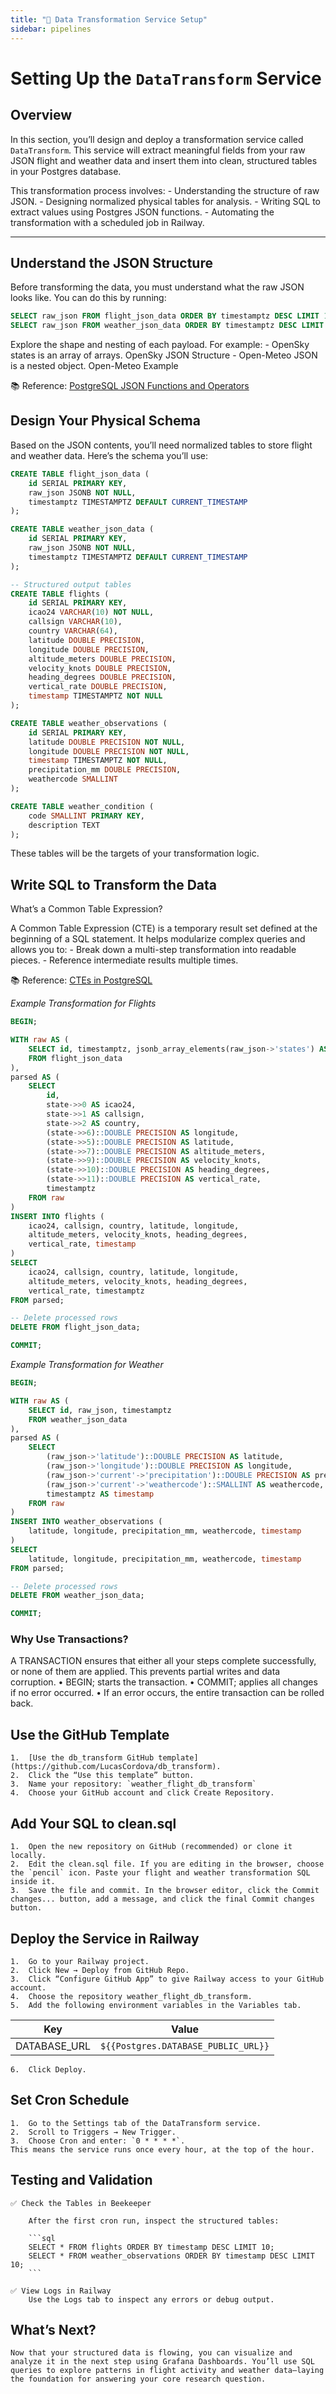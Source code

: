 ```yaml
---
title: "🔄 Data Transformation Service Setup"
sidebar: pipelines
---
```


# Setting Up the `DataTransform` Service

## Overview

In this section, you’ll design and deploy a transformation service called `DataTransform`. This service will extract meaningful fields from your raw JSON flight and weather data and insert them into clean, structured tables in your Postgres database.

This transformation process involves:
- Understanding the structure of raw JSON.
- Designing normalized physical tables for analysis.
- Writing SQL to extract values using Postgres JSON functions.
- Automating the transformation with a scheduled job in Railway.

---

## Understand the JSON Structure

Before transforming the data, you must understand what the raw JSON looks like. You can do this by running:

```sql
SELECT raw_json FROM flight_json_data ORDER BY timestamptz DESC LIMIT 1;
SELECT raw_json FROM weather_json_data ORDER BY timestamptz DESC LIMIT 1;
```

Explore the shape and nesting of each payload. For example:
    - OpenSky states is an array of arrays. OpenSky JSON Structure
    - Open-Meteo JSON is a nested object. Open-Meteo Example

📚 Reference:
	[PostgreSQL JSON Functions and Operators](https://www.postgresql.org/docs/current/queries-with.html) 

## Design Your Physical Schema

Based on the JSON contents, you’ll need normalized tables to store flight and weather data. Here’s the schema you’ll use:

```sql
CREATE TABLE flight_json_data (
    id SERIAL PRIMARY KEY,
    raw_json JSONB NOT NULL,
    timestamptz TIMESTAMPTZ DEFAULT CURRENT_TIMESTAMP
);

CREATE TABLE weather_json_data (
    id SERIAL PRIMARY KEY,
    raw_json JSONB NOT NULL,
    timestamptz TIMESTAMPTZ DEFAULT CURRENT_TIMESTAMP
);

-- Structured output tables
CREATE TABLE flights (
    id SERIAL PRIMARY KEY,
    icao24 VARCHAR(10) NOT NULL,
    callsign VARCHAR(10),
    country VARCHAR(64),
    latitude DOUBLE PRECISION,
    longitude DOUBLE PRECISION,
    altitude_meters DOUBLE PRECISION,
    velocity_knots DOUBLE PRECISION,
    heading_degrees DOUBLE PRECISION,
    vertical_rate DOUBLE PRECISION,
    timestamp TIMESTAMPTZ NOT NULL
);

CREATE TABLE weather_observations (
    id SERIAL PRIMARY KEY,
    latitude DOUBLE PRECISION NOT NULL,
    longitude DOUBLE PRECISION NOT NULL,
    timestamp TIMESTAMPTZ NOT NULL,
    precipitation_mm DOUBLE PRECISION,
    weathercode SMALLINT
);

CREATE TABLE weather_condition (
    code SMALLINT PRIMARY KEY,
    description TEXT
);
```

These tables will be the targets of your transformation logic.

## Write SQL to Transform the Data

What’s a Common Table Expression?

A Common Table Expression (CTE) is a temporary result set defined at the beginning of a SQL statement. It helps modularize complex queries and allows you to:
    - Break down a multi-step transformation into readable pieces.
    - Reference intermediate results multiple times.

📚 Reference: [CTEs in PostgreSQL](https://www.postgresql.org/docs/current/queries-with.html)

*Example Transformation for Flights*
```sql
BEGIN;

WITH raw AS (
    SELECT id, timestamptz, jsonb_array_elements(raw_json->'states') AS state
    FROM flight_json_data
),
parsed AS (
    SELECT
        id,
        state->>0 AS icao24,
        state->>1 AS callsign,
        state->>2 AS country,
        (state->>6)::DOUBLE PRECISION AS longitude,
        (state->>5)::DOUBLE PRECISION AS latitude,
        (state->>7)::DOUBLE PRECISION AS altitude_meters,
        (state->>9)::DOUBLE PRECISION AS velocity_knots,
        (state->>10)::DOUBLE PRECISION AS heading_degrees,
        (state->>11)::DOUBLE PRECISION AS vertical_rate,
        timestamptz
    FROM raw
)
INSERT INTO flights (
    icao24, callsign, country, latitude, longitude,
    altitude_meters, velocity_knots, heading_degrees,
    vertical_rate, timestamp
)
SELECT
    icao24, callsign, country, latitude, longitude,
    altitude_meters, velocity_knots, heading_degrees,
    vertical_rate, timestamptz
FROM parsed;

-- Delete processed rows
DELETE FROM flight_json_data;

COMMIT;
```

*Example Transformation for Weather*

```sql
BEGIN;

WITH raw AS (
    SELECT id, raw_json, timestamptz
    FROM weather_json_data
),
parsed AS (
    SELECT
        (raw_json->'latitude')::DOUBLE PRECISION AS latitude,
        (raw_json->'longitude')::DOUBLE PRECISION AS longitude,
        (raw_json->'current'->'precipitation')::DOUBLE PRECISION AS precipitation_mm,
        (raw_json->'current'->'weathercode')::SMALLINT AS weathercode,
        timestamptz AS timestamp
    FROM raw
)
INSERT INTO weather_observations (
    latitude, longitude, precipitation_mm, weathercode, timestamp
)
SELECT
    latitude, longitude, precipitation_mm, weathercode, timestamp
FROM parsed;

-- Delete processed rows
DELETE FROM weather_json_data;

COMMIT;
```

### Why Use Transactions?

A TRANSACTION ensures that either all your steps complete successfully, or none of them are applied. This prevents partial writes and data corruption.
	•	BEGIN; starts the transaction.
	•	COMMIT; applies all changes if no error occurred.
	•	If an error occurs, the entire transaction can be rolled back.

## Use the GitHub Template
	1.	[Use the db_transform GitHub template](https://github.com/LucasCordova/db_transform).
	2.	Click the “Use this template” button.
	3.	Name your repository: `weather_flight_db_transform`
    4.	Choose your GitHub account and click Create Repository.

## Add Your SQL to clean.sql
	1.	Open the new repository on GitHub (recommended) or clone it locally.
    2.	Edit the clean.sql file. If you are editing in the browser, choose the `pencil` icon. Paste your flight and weather transformation SQL inside it.
    3.	Save the file and commit. In the browser editor, click the Commit changes... button, add a message, and click the final Commit changes button.

## Deploy the Service in Railway
    1.	Go to your Railway project.
	2.	Click New → Deploy from GitHub Repo.
	3.	Click “Configure GitHub App” to give Railway access to your GitHub account.
	4.	Choose the repository weather_flight_db_transform.
    5.  Add the following environment variables in the Variables tab. 

| Key           | Value                            |
|---------------|----------------------------------|
| DATABASE_URL  | `${{Postgres.DATABASE_PUBLIC_URL}}` |

	6.	Click Deploy.

## Set Cron Schedule
    1.	Go to the Settings tab of the DataTransform service.
	2.	Scroll to Triggers → New Trigger.
	3.	Choose Cron and enter: `0 * * * *`.
    This means the service runs once every hour, at the top of the hour.

## Testing and Validation

    ✅ Check the Tables in Beekeeper

        After the first cron run, inspect the structured tables:

        ```sql
        SELECT * FROM flights ORDER BY timestamp DESC LIMIT 10;
        SELECT * FROM weather_observations ORDER BY timestamp DESC LIMIT 10;
        ```

    ✅ View Logs in Railway
        Use the Logs tab to inspect any errors or debug output.

## What's Next?

    Now that your structured data is flowing, you can visualize and analyze it in the next step using Grafana Dashboards. You’ll use SQL queries to explore patterns in flight activity and weather data—laying the foundation for answering your core research question.